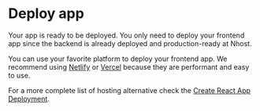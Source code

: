 # Deploy app

Your app is ready to be deployed. You only need to deploy your frontend app since the backend is already deployed and production-ready at Nhost.

You can use your favorite platform to deploy your frontend app. We recommend using [Netlify](https://netlify.com) or [Vercel](https://vercel.com) because they are performant and easy to use.

For a more complete list of hosting alternative check the [Create React App Deployment](https://create-react-app.dev/docs/deployment/).
